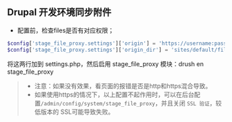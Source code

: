 
<Meta title="开发/Drupal 环境" id="drupal-dev" />

## Drupal 开发环境同步附件

- 配置前，检查files是否有对应权限；

```php
$config['stage_file_proxy.settings']['origin'] = 'https://username:password@www.yourdoman.com';
$config['stage_file_proxy.settings']['origin_dir'] = 'sites/default/files';
```

将这两行加到 settings.php，然后启用 stage_file_proxy 模块：drush en stage_file_proxy

> - 注意：如果没有效果，看页面的报错是否是http和https混合导致。
> - 如果使用https的情况下，以上配置不起作用时，可以在后台配置`/admin/config/system/stage_file_proxy`，并且关闭 `SSL 验证`，较低版本的 SSL可能导致失败。
